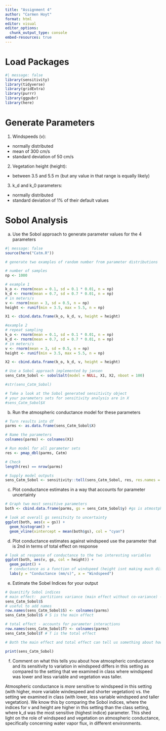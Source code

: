 ```yaml
---
title: "Assignment 4"
author: "Carmen Hoyt"
format: html
editor: visual
editor_options: 
  chunk_output_type: console
embed-resources: true
---
```


# Load Packages

```r
#| message: false
library(sensitivity)
library(tidyverse)
library(gridExtra)
library(purrr)
library(ggpubr)
library(here)
```

# Generate Parameters

1. Windspeeds (v):

- normally distributed
- mean of 300 cm/s
- standard deviation of 50 cm/s

2. Vegetation height (height):

- between 3.5 and 5.5 m (but any value in that range is equally likely)

3. k_d and k_0 parameters: 

- normally distributed
- standard deviation of 1% of their default values

# Sobol Analysis 

a. Use the Sobol approach to generate parameter values for the 4 parameters

```r
#| message: false
source(here("Catm.R"))

# generate two examples of random number from parameter distributions

# number of samples
np <- 1000

# example 1
k_o <- rnorm(mean = 0.1, sd = 0.1 * 0.01, n = np)
k_d <- rnorm(mean = 0.7, sd = 0.7 * 0.01, n = np)
# in meters/s
v <- rnorm(mean = 3, sd = 0.5, n = np)
height <- runif(min = 3.5, max = 5.5, n = np)

X1 <- cbind.data.frame(k_o, k_d, v, height = height)

#example 2
# repeat sampling
k_o <- rnorm(mean = 0.1, sd = 0.1 * 0.01, n = np)
k_d <- rnorm(mean = 0.7, sd = 0.7 * 0.01, n = np)
# in meters/s
v <- rnorm(mean = 3, sd = 0.5, n = np)
height <- runif(min = 3.5, max = 5.5, n = np)

X2 <- cbind.data.frame(k_o, k_d, v, height = height)

# Use a Sobol approach implemented by jansen
sens_Catm_Sobol <- sobolSalt(model = NULL, X1, X2, nboot = 100)

#str(sens_Catm_Sobol)

# Take a look at the Sobol generated sensitivity object
# your parameters sets for sensitivity analysis are in X
#sens_Catm_Sobol$X
```

b. Run the atmospheric conductance model for these parameters

```r
# Turn results into df
parms <- as.data.frame(sens_Catm_Sobol$X) 

# Name the parameters 
colnames(parms) <- colnames(X1)

# Run model for all parameter sets
res <- pmap_dbl(parms, Catm) 

# Check
length(res) == nrow(parms)

# Supply model outputs
sens_Catm_Sobol <- sensitivity::tell(sens_Catm_Sobol, res, res.names = "ga") 
```

c. Plot conductance estimates in a way that accounts for parameter uncertainty

```r
# Graph two most sensitive parameters
both <- cbind.data.frame(parms, gs = sens_Catm_Sobol$y) #gs is atmostpheric conductance (results)

# look at overall gs sensitvity to uncertainty
ggplot(both, aes(x = gs)) +
  geom_histogram() +
  geom_vline(xintercept = mean(both$gs), col = "cyan")
```

d. Plot conductance estimates against windspeed use the parameter that is 2nd in terms of total effect on response

```r
# look at response of conductance to the two interesting variables
ggplot(both, aes(v, gs, col = height)) +
  geom_point() +
  # conductance as a function of windspeed (height isnt making much diff i.e. color)
  labs(y = "Conductance (mm/s)", x = "Windspeed")
```

e. Estimate the Sobel Indices for your output

```r
# Quanitify Sobol indices
# main effect:  partitions variance (main effect without co-variance) - sums approximately to one
sens_Catm_Sobol$S
# useful to add names
row.names(sens_Catm_Sobol$S) <- colnames(parms)
sens_Catm_Sobol$S # S is the main effect

# total effect - accounts for parameter interactions
row.names(sens_Catm_Sobol$T) <- colnames(parms)
sens_Catm_Sobol$T # T is the total effect

# Both the main effect and total effect can tell us something about how the parameter influences results

print(sens_Catm_Sobol)
```


f. Comment on what this tells you about how atmospheric conductance and its sensitivity to variation in windspeed differs in this setting as compared to the setting that we examined in class where windspeed was lower and less variable and vegetation was taller.

Atmospheric conductance is *more* sensitive to windspeed in this setting (with higher, more variable windespeed and shorter vegetation) vs. the setting we examined in class (with lower, less variable windspeed and taller vegetation). We know this by comparing the Sobol indices, where the indices for v and height are higher in this setting than the class setting, where k_d was the most sensitive (highest indice) parameter. This shed light on the role of windspeed and vegetation on atmospheric conductance, specifically concerning water vapor flux, in different environments. 

